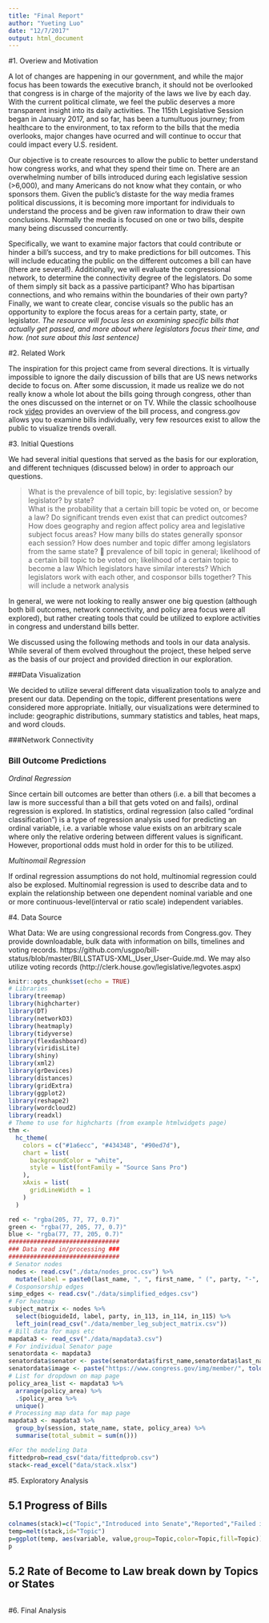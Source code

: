 ```yaml
---
title: "Final Report"
author: "Yueting Luo"
date: "12/7/2017"
output: html_document
---
```




#1. Overiew and Motivation

A lot of changes are happening in our government, and while the major focus has been towards the executive branch, it should not be overlooked that congress is in charge of the majority of the laws we live by each day. With the current political climate, we feel the public deserves a more transparent insight into its daily activities. The 115th Legislative Session began in January 2017, and so far, has been a tumultuous journey; from healthcare to the environment, to tax reform to the bills that the media overlooks, major changes have ocurred and will continue to occur that could impact every U.S. resident.   

Our objective is to create resources to allow the public to better understand how congress works, and what they spend their time on. There are an overwhelming number of bills introduced during each legislative session (>6,000), and many Americans do not know what they contain, or who sponsors them. Given the public's distaste for the way media frames political discussions, it is becoming more important for individuals to understand the process and be given raw information to draw their own conclusions. Normally the media is focused on one or two bills, despite many being discussed concurrently. 

Specifically, we want to examine major factors that could contribute or hinder a bill's success, and try to make predictions for bill outcomes. This will include educating the public on the different outcomes a bill can have (there are several!). Additionally, we will evaluate the congressional network, to determine the connectivity degree of the legislators. Do some of them simply sit back as a passive participant? Who has bipartisan connections, and who remains within the boundaries of their own party?  Finally, we want to create clear, concise visuals so the public has an opportunity to explore the focus areas for a certain party, state, or legislator. *The resource will focus less on examining specific bills that actually get passed, and more about where legislators focus their time, and how. (not sure about this last sentence)*


#2. Related Work

The inspiration for this project came from several directions. It is virtually impossible to ignore the daily discussion of bills that are US news networks decide to focus on. After some discussion, it made us realize we do not really know a whole lot about the bills going through congress, other than the ones discussed on the internet or on TV. While the classic schoolhouse rock [video](https://youtu.be/tyeJ55o3El0) provides an overview of the bill process, and congress.gov allows you to examine bills individually, very few resources exist to allow the public to visualize trends overall. 



#3. Initial Questions

We had several initial questions that served as the basis for our exploration, and different techniques (discussed below) in order to approach our questions. 


 > What is the prevalence of bill topic, by: legislative session?	by legislator? by state?  
 > What is the probability that a  certain bill topic be voted on, or become a  law? Do significant trends even exist that can predict outcomes?
 > How does geography and region affect policy area and legislative subject focus areas?
 > How many bills do states generally sponsor each session? How does number and topic differ among legislators from the same state?
	prevalence of bill topic in general; likelihood of a certain bill topic to be voted on; likelihood of a certain topic to become a law
 > Which legislators have similar interests? Which legislators work with each other, and cosponsor bills together? This will include a network analysis 


In general, we were not looking to really answer one big question (although both bill outcomes, network connectivity, and policy area focus were all explored), but rather creating tools that could be utilized to explore activities in congress and understand bills better. 

We discussed using the following methods and tools in our data analysis. While several of them evolved throughout the project, these helped serve as the basis of our project and provided direction in our exploration. 

###Data Visualization

We decided to utilize several different data visualization tools to analyze and present our data. Depending on the topic, different presentations were considered more appropriate. Initially, our visualizations were determined to include: geographic distributions, summary statistics and tables, heat maps, and word clouds. 

###Network Connectivity

### Bill Outcome Predictions

*Ordinal Regression*

Since certain bill outcomes are better than others (i.e. a bill that becomes a law is more successful than a bill that gets voted on and fails), ordinal regression is explored. In statistics, ordinal regression (also called "ordinal classification") is a type of regression analysis used for predicting an ordinal variable, i.e. a variable whose value exists on an arbitrary scale where only the relative ordering between different values is significant. However, proportional odds must hold in order for this to be utilized. 

*Multinomail Regression*

If ordinal regression assumptions do not hold, multinomial regression could also be explosed. Multinomial regression is used to describe data and to explain the relationship between one dependent nominal variable and one or more continuous-level(interval or ratio scale) independent variables.

#4. Data Source

What Data:
We are using congressional records from Congress.gov. They provide downloadable, bulk data with information on bills, timelines and voting records. https://github.com/usgpo/bill-status/blob/master/BILLSTATUS-XML_User_User-Guide.md. We may also utilize voting records (http://clerk.house.gov/legislative/legvotes.aspx) 


```r
knitr::opts_chunk$set(echo = TRUE)
# Libraries
library(treemap)
library(highcharter)
library(DT)
library(networkD3)
library(heatmaply)
library(tidyverse)
library(flexdashboard)
library(viridisLite)
library(shiny)
library(xml2)
library(grDevices)
library(distances)
library(gridExtra)
library(ggplot2)
library(reshape2)
library(wordcloud2)
library(readxl)
# Theme to use for highcharts (from example htmlwidgets page)
thm <- 
  hc_theme(
    colors = c("#1a6ecc", "#434348", "#90ed7d"),
    chart = list(
      backgroundColor = "white",
      style = list(fontFamily = "Source Sans Pro")
    ),
    xAxis = list(
      gridLineWidth = 1
    )
  )

red <- "rgba(205, 77, 77, 0.7)"
green <- "rgba(77, 205, 77, 0.7)"
blue <- "rgba(77, 77, 205, 0.7)"
###############################
### Data read in/processing ###
###############################
# Senator nodes
nodes <- read.csv("./data/nodes_proc.csv") %>% 
  mutate(label = paste0(last_name, ", ", first_name, " (", party, "-", state, ")"))
# Cosponsorship edges
simp_edges <- read.csv("./data/simplified_edges.csv")
# For heatmap
subject_matrix <- nodes %>%
  select(bioguideId, label, party, in_113, in_114, in_115) %>%
  left_join(read_csv("./data/member_leg_subject_matrix.csv"))
# Bill data for maps etc
mapdata3 <- read_csv("./data/mapdata3.csv")
# For individual Senator page
senatordata <- mapdata3
senatordata$senator <- paste(senatordata$first_name,senatordata$last_name,sep=" ")
senatordata$image <- paste("https://www.congress.gov/img/member/", tolower(senatordata$bioguideId), ".jpg", sep="")
# List for dropdown on map page
policy_area_list <- mapdata3 %>% 
  arrange(policy_area) %>% 
  .$policy_area %>% 
  unique()
# Processing map data for map page
mapdata3 <- mapdata3 %>%
  group_by(session, state_name, state, policy_area) %>%
  summarise(total_submit = sum(n()))

#For the modeling Data
fittedprob=read_csv("data/fittedprob.csv")
stack<-read_excel("data/stack.xlsx")
```

#5. Exploratory Analysis

## 5.1 Progress of Bills

```r
colnames(stack)=c("Topic","Introduced into Senate","Reported","Failed in the Senate","Passed in the Senate","Passed in the House","Become a Law")
temp=melt(stack,id="Topic")
p=ggplot(temp, aes(variable, value,group=Topic,color=Topic,fill=Topic))+geom_area(position = "stack")+theme(legend.position = "bottom")
p
```

## 5.2 Rate of Become to Law break down by Topics or States

```r

```


#6. Final Analysis